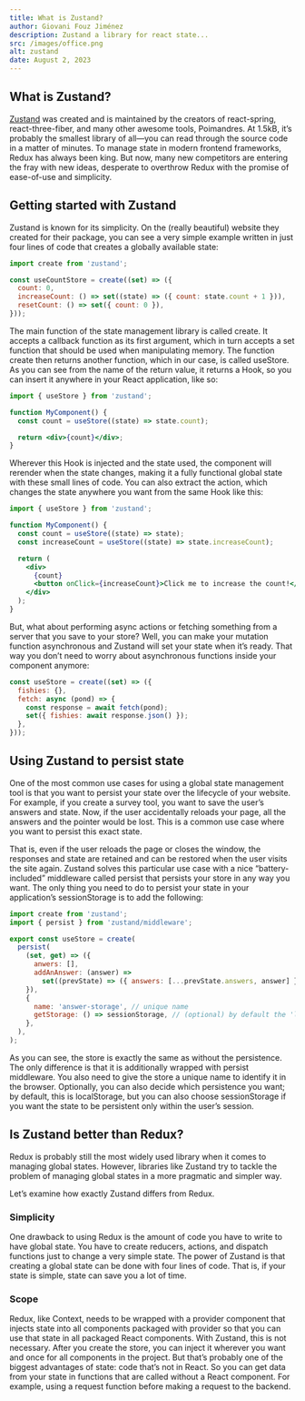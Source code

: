```yaml
---
title: What is Zustand?
author: Giovani Fouz Jiménez
description: Zustand a library for react state...
src: /images/office.png
alt: zustand
date: August 2, 2023
---
```


## What is Zustand?

[Zustand](https://docs.pmnd.rs/zustand/getting-started/introduction) was created and is maintained by the creators of react-spring, react-three-fiber, and many other awesome tools, Poimandres. At 1.5kB, it’s probably the smallest library of all—you can read through the source code in a matter of minutes.
To manage state in modern frontend frameworks, Redux has always been king. But now, many new competitors are entering the fray with new ideas, desperate to overthrow Redux with the promise of ease-of-use and simplicity.

## Getting started with Zustand

Zustand is known for its simplicity. On the (really beautiful) website they created for their package, you can see a very simple example written in just four lines of code that creates a globally available state:

```jsx
import create from 'zustand';

const useCountStore = create((set) => ({
  count: 0,
  increaseCount: () => set((state) => ({ count: state.count + 1 })),
  resetCount: () => set({ count: 0 }),
}));
```

The main function of the state management library is called create. It accepts a callback function as its first argument, which in turn accepts a set function that should be used when manipulating memory.
The function create then returns another function, which in our case, is called useStore. As you can see from the name of the return value, it returns a Hook, so you can insert it anywhere in your React application, like so:

```jsx
import { useStore } from 'zustand';

function MyComponent() {
  const count = useStore((state) => state.count);

  return <div>{count}</div>;
}
```

Wherever this Hook is injected and the state used, the component will rerender when the state changes, making it a fully functional global state with these small lines of code.
You can also extract the action, which changes the state anywhere you want from the same Hook like this:

```jsx
import { useStore } from 'zustand';

function MyComponent() {
  const count = useStore((state) => state);
  const increaseCount = useStore((state) => state.increaseCount);

  return (
    <div>
      {count}
      <button onClick={increaseCount}>Click me to increase the count!</button>
    </div>
  );
}
```

But, what about performing async actions or fetching something from a server that you save to your store?
Well, you can make your mutation function asynchronous and Zustand will set your state when it’s ready. That way you don’t need to worry about asynchronous functions inside your component anymore:

```jsx
const useStore = create((set) => ({
  fishies: {},
  fetch: async (pond) => {
    const response = await fetch(pond);
    set({ fishies: await response.json() });
  },
}));
```

## Using Zustand to persist state

One of the most common use cases for using a global state management tool is that you want to persist your state over the lifecycle of your website. For example, if you create a survey tool, you want to save the user’s answers and state.
Now, if the user accidentally reloads your page, all the answers and the pointer would be lost. This is a common use case where you want to persist this exact state.

That is, even if the user reloads the page or closes the window, the responses and state are retained and can be restored when the user visits the site again.
Zustand solves this particular use case with a nice “battery-included” middleware called persist that persists your store in any way you want. The only thing you need to do to persist your state in your application’s sessionStorage is to add the following:

```jsx
import create from 'zustand';
import { persist } from 'zustand/middleware';

export const useStore = create(
  persist(
    (set, get) => ({
      anwers: [],
      addAnAnswer: (answer) =>
        set((prevState) => ({ answers: [...prevState.answers, answer] })),
    }),
    {
      name: 'answer-storage', // unique name
      getStorage: () => sessionStorage, // (optional) by default the 'localStorage' is used
    },
  ),
);
```

As you can see, the store is exactly the same as without the persistence. The only difference is that it is additionally wrapped with persist middleware. You also need to give the store a unique name to identify it in the browser.
Optionally, you can also decide which persistence you want; by default, this is localStorage, but you can also choose sessionStorage if you want the state to be persistent only within the user’s session.

## Is Zustand better than Redux?

Redux is probably still the most widely used library when it comes to managing global states. However, libraries like Zustand try to tackle the problem of managing global states in a more pragmatic and simpler way.

Let’s examine how exactly Zustand differs from Redux.

### Simplicity

One drawback to using Redux is the amount of code you have to write to have global state. You have to create reducers, actions, and dispatch functions just to change a very simple state.
The power of Zustand is that creating a global state can be done with four lines of code. That is, if your state is simple, state can save you a lot of time.

### Scope

Redux, like Context, needs to be wrapped with a provider component that injects state into all components packaged with provider so that you can use that state in all packaged React components.
With Zustand, this is not necessary. After you create the store, you can inject it wherever you want and once for all components in the project. But that’s probably one of the biggest advantages of state: code that’s not in React.
So you can get data from your state in functions that are called without a React component. For example, using a request function before making a request to the backend.

